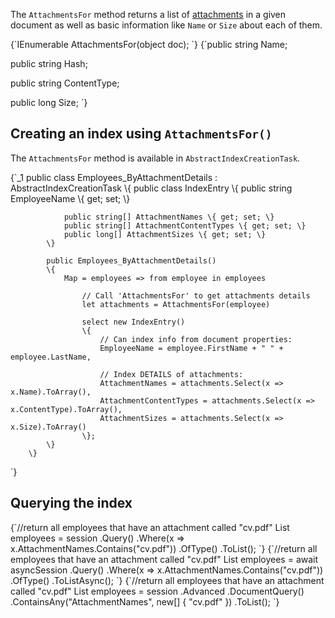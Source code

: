 
The `AttachmentsFor` method returns a list of [attachments](../../document-extensions/attachments/what-are-attachments.mdx) in a given document as well as basic information like `Name` or `Size` about each of them.

<Tabs groupId='languageSyntax'>
<TabItem value="AttachmentsFor" label="AttachmentsFor">
<CodeBlock language="csharp">
{`IEnumerable<AttachmentName> AttachmentsFor(object doc);
`}
</CodeBlock>
</TabItem>
<TabItem value="AttachmentName" label="AttachmentName">
<CodeBlock language="csharp">
{`public string Name;

public string Hash;

public string ContentType;

public long Size;
`}
</CodeBlock>
</TabItem>
</Tabs>

## Creating an index using `AttachmentsFor()`

The `AttachmentsFor` method is available in `AbstractIndexCreationTask`.

<TabItem value="index" label="index">
<CodeBlock language="csharp">
{`_1
        public class Employees_ByAttachmentDetails : 
            AbstractIndexCreationTask<Employee, Employees_ByAttachmentDetails.IndexEntry>
        \{
            public class IndexEntry
            \{
                public string EmployeeName \{ get; set; \}
                
                public string[] AttachmentNames \{ get; set; \}
                public string[] AttachmentContentTypes \{ get; set; \}
                public long[] AttachmentSizes \{ get; set; \}
            \}

            public Employees_ByAttachmentDetails()
            \{
                Map = employees => from employee in employees
                    
                    // Call 'AttachmentsFor' to get attachments details
                    let attachments = AttachmentsFor(employee)
                    
                    select new IndexEntry()
                    \{
                        // Can index info from document properties:
                        EmployeeName = employee.FirstName + " " + employee.LastName,
                        
                        // Index DETAILS of attachments:
                        AttachmentNames = attachments.Select(x => x.Name).ToArray(),
                        AttachmentContentTypes = attachments.Select(x => x.ContentType).ToArray(),
                        AttachmentSizes = attachments.Select(x => x.Size).ToArray()
                    \};
            \}
        \}
`}
</CodeBlock>
</TabItem>

## Querying the index

<Tabs groupId='languageSyntax'>
<TabItem value="Sync" label="Sync">
<CodeBlock language="csharp">
{`//return all employees that have an attachment called "cv.pdf"
List<Employee> employees = session
    .Query<Employees_ByAttachmentNames.Result, Employees_ByAttachmentNames>()
    .Where(x => x.AttachmentNames.Contains("cv.pdf"))
    .OfType<Employee>()
    .ToList();
`}
</CodeBlock>
</TabItem>
<TabItem value="Async" label="Async">
<CodeBlock language="csharp">
{`//return all employees that have an attachment called "cv.pdf"
List<Employee> employees = await asyncSession
    .Query<Employees_ByAttachmentNames.Result, Employees_ByAttachmentNames>()
    .Where(x => x.AttachmentNames.Contains("cv.pdf"))
    .OfType<Employee>()
    .ToListAsync();
`}
</CodeBlock>
</TabItem>
<TabItem value="DocumentQuery" label="DocumentQuery">
<CodeBlock language="csharp">
{`//return all employees that have an attachment called "cv.pdf"
List<Employee> employees = session
    .Advanced
    .DocumentQuery<Employee, Employees_ByAttachmentNames>()
    .ContainsAny("AttachmentNames", new[] { "cv.pdf" })
    .ToList();
`}
</CodeBlock>
</TabItem>
</Tabs>


